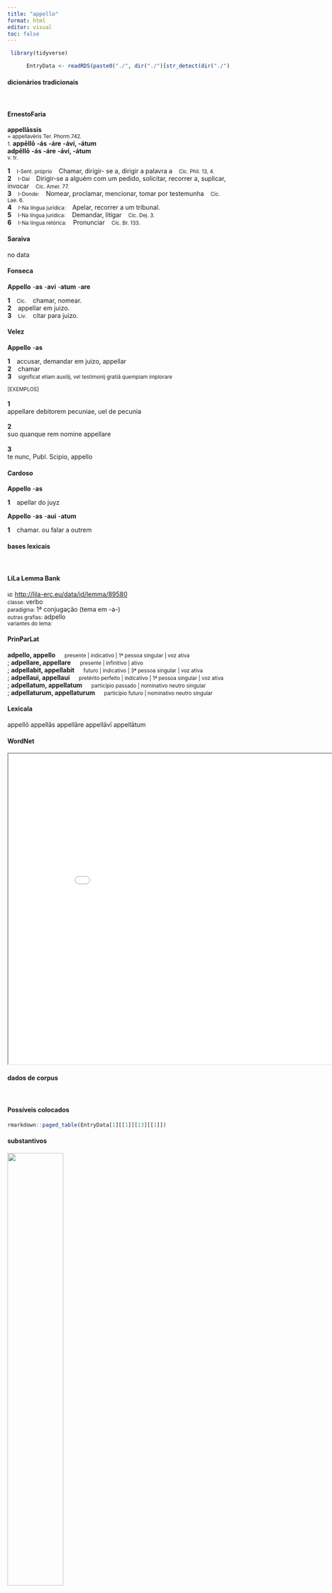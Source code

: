```yaml
---
title: "appello"
format: html
editor: visual
toc: false
---
```



```r
 library(tidyverse) 

      EntryData <- readRDS(paste0("./", dir("./")[str_detect(dir("./"), "_xx97-112-112-101-108-108-111xx_.rds")]))

```


#### dicionários tradicionais

&emsp;




::: panel-tabset

#### ErnestoFaria

<b>appellāssis</b> <br> <small>= appellavèris Ter. Phorm.742.</small> <br> <small></small> 
 <small>1.</small> <b>appēllō</b> <b>-ás</b> <b>-áre</b> <b>-áví, -átum</b> <br> <b>adpēllō</b> <b>-ás</b> <b>-áre</b> <b>-áví, -átum</b> <br> <small>v. tr.</small> <br> <small></small>   <p> <b>1</b> &ensp; <small>I-Sent. próprio</small> &ensp; Chamar, dirigir- se a, dirigir a palavra a &ensp; <small>Cíc. Phil. 13, 4.</small> <br> <b>2</b> &ensp; <small>I-Daí</small> &ensp; Dirigir-se a alguém com um pedido, solicitar, recorrer a, suplicar, invocar &ensp; <small>Cíc. Amer. 77.</small> <br> <b>3</b> &ensp; <small>I-Donde:</small> &ensp; Nomear, proclamar, mencionar, tomar por testemunha &ensp; <small>Cíc. Lae. 6.</small> <br> <b>4</b> &ensp; <small>I-Na língua jurídica:</small> &ensp; Apelar, recorrer a um tribunal. &ensp; <small></small> <br> <b>5</b> &ensp; <small>I-Na língua jurídica:</small> &ensp; Demandar, litigar &ensp; <small>Cíc. Dej. 3.</small> <br> <b>6</b> &ensp; <small>I-Na língua retórica:</small> &ensp; Pronunciar &ensp; <small>Cíc. Br. 133.</small> </p>




#### Saraiva

no data




#### Fonseca

<b>Appello</b> -<b>as</b> -<b>avi</b> -<b>atum</b> -<b>are</b>   <p> <b>1</b> &ensp; <small>Cic.</small> &ensp; chamar, nomear. <br> <b>2</b> &ensp; appellar em juizo. <br> <b>3</b> &ensp; <small>Liv.</small> &ensp; citar para juizo. </p>




#### Velez

<b>Appello</b> -<b>as</b>   <p> <b>1</b> &ensp; accusar, demandar em juizo, appellar <br> <b>2</b> &ensp; chamar <br> <b>3</b> &ensp; <small>significat etiam auxilij, vel testimonij gratiâ quempiam implorare</small> </p>   <p><small>[EXEMPLOS]</small><br> <br><b>1</b><br>appellare debitorem pecuniae, uel de pecunia <br> <br><b>2</b><br>suo quanque rem nomine appellare <br> <br><b>3</b><br>te nunc, Publ. Scipio, appello </p>




#### Cardoso

<b>Appello</b> -<b>as</b>   <p> <b>1</b> &ensp; apellar do juyz </p> 
 <b>Appello</b> -<b>as</b> -<b>aui</b> -<b>atum</b>   <p> <b>1</b> &ensp; chamar. ou falar a outrem </p>


:::



#### bases lexicais

&emsp;






::: panel-tabset

#### LiLa Lemma Bank

<small> id: </small> <a href=' http://lila-erc.eu/data/id/lemma/89580 ' target="_blank"> http://lila-erc.eu/data/id/lemma/89580 </a> <br>
<small> classe: </small> verbo    <br>
<small> paradigma: </small> 1ª conjugação (tema em -a-) <br>
<small> outras grafias: </small> adpello <br>
<small> variantes do lema: </small>  <br>





#### PrinParLat

<b> adpello, appello </b>&emsp;<small> presente | indicativo | 1ª pessoa singular | voz ativa </small><br>
; <b> adpellare, appellare </b>&emsp;<small> presente | infinitivo | ativo </small><br>
; <b> adpellabit, appellabit </b>&emsp;<small> futuro | indicativo | 3ª pessoa singular | voz ativa </small><br>
; <b> adpellaui, appellaui </b>&emsp;<small> pretérito perfeito | indicativo | 1ª pessoa singular | voz ativa </small><br>
; <b> adpellatum, appellatum </b>&emsp;<small> particípio passado | nominativo neutro singular </small><br>
; <b> adpellaturum, appellaturum </b>&emsp;<small> particípio futuro | nominativo neutro singular </small><br>





#### Lexicala

appellō 
 appellās 
 appellāre 
 appellāvī 
 appellātum




#### WordNet

<iframe width='900' height='700' src='Media/Tree__xx97-112-112-101-108-108-111xx__sem_type_lexemes_pt.html'>

</iframe>


:::



#### dados de corpus

&emsp;




::: panel-tabset

#### Possíveis colocados

```r

rmarkdown::paged_table(EntryData[1][[1]][13][[1]])

```


#### substantivos

![](./Media/wordcloud__xx97-112-112-101-108-108-111xx__BY_collocate_scoreSUBST.webp){width=50% fig-alt='This chart plots collocate by scoreSUBST, for the headword appello here are all the values plotted: collocate: imperator; scoreSUBST: 2. collocate: rex; scoreSUBST: 2. collocate: senatus; scoreSUBST: 2. collocate: hostis; scoreSUBST: 2. collocate: noster; scoreSUBST: 0. collocate: qui; scoreSUBST: 0'}




#### adjetivos

![](./Media/wordcloud__xx97-112-112-101-108-108-111xx__BY_collocate_scoreADJ.webp){width=50% fig-alt='This chart plots collocate by scoreADJ, for the headword appello here are all the values plotted: collocate: imperator; scoreADJ: 0. collocate: rex; scoreADJ: 0. collocate: senatus; scoreADJ: 0. collocate: hostis; scoreADJ: 0. collocate: noster; scoreADJ: 0. collocate: qui; scoreADJ: 0'}




#### verbos

![](./Media/wordcloud__xx97-112-112-101-108-108-111xx__BY_collocate_scoreVERBO.webp){width=50% fig-alt='This chart plots collocate by scoreVERBO, for the headword appello here are all the values plotted: collocate: imperator; scoreVERBO: 0. collocate: rex; scoreVERBO: 0. collocate: senatus; scoreVERBO: 0. collocate: hostis; scoreVERBO: 0. collocate: noster; scoreVERBO: 0. collocate: qui; scoreVERBO: 0'}




#### advérbios

![](./Media/wordcloud__xx97-112-112-101-108-108-111xx__BY_collocate_scoreADV.webp){width=50% fig-alt='This chart plots collocate by scoreADV, for the headword appello here are all the values plotted: collocate: imperator; scoreADV: 0. collocate: rex; scoreADV: 0. collocate: senatus; scoreADV: 0. collocate: hostis; scoreADV: 0. collocate: noster; scoreADV: 0. collocate: qui; scoreADV: 0'}




#### preposições e conjunções

![](./Media/wordcloud__xx97-112-112-101-108-108-111xx__BY_collocate_scoreFUNC.webp){width=50% fig-alt='This chart plots collocate by scoreFUNC, for the headword appello here are all the values plotted: collocate: imperator; scoreFUNC: 0. collocate: rex; scoreFUNC: 0. collocate: senatus; scoreFUNC: 0. collocate: hostis; scoreFUNC: 0. collocate: noster; scoreFUNC: 0. collocate: qui; scoreFUNC: 0'}


:::



::: panel-tabset

#### ExemplosTraduzidos

<p> imperatores <b>appellati</b> sumus <br> <small> Cic.Att.5.20.3 <br> fui chamado de imperator. <small> [JDD] </small> </small> </p>
; <p> supplicationem decernitis hostem non <b>appellatis</b> <br> <small> Cic.Phil.14.6.11 <br> Decretais uma ação de graça, não o chamais inimigo. <small> [JDD] </small> </small> </p>
; <p> haec a quibus timebantur eos hostis <b>appellare</b> dubitamus <br> <small> Cic.Phil.14.10.11 <br> E aqueles devido aos quais estas coisas eram temidas hesitamos em chamar de inimigos? <small> [JDD] </small> </small> </p>
; <p> Regem <b>appellas</b> inquam cum Rex tui mentionem nullam fecerit <br> <small> Cic.Att.1.16.10 <br> “Me chamas rei”, eu digo, “quando Rei [cunhado de Clódio] não fez nenhuma menção a ti” [no testamento]. <small> [JDD] </small> </small> </p>
; <p> Caesarem deorum beneficio rei publicae procreatum dubitem ne <b>appellare</b> imperatorem <br> <small> Cic.Phil.14.25.4 <br> Eu duvidaria em chamar de general vitorioso, nascido para a república pelo favor dos deuses? <small> [JDD] </small> </small> </p>
; <p> quae nisi essent in senibus non summum consilium maiores nostri <b>appellassent</b> senatum <br> <small> Cic.Sen.19 <br> Se não existissem nos velhos essas qualidades, os nosso antepassados não teriam chamado o supremo conselho de senado. <small> [JDD] </small> </small> </p>
; <p> nam est hostis a senatu nondum uerbo <b>appellatus</b> sed re iam iudicatus Antonius <br> <small> Cic.Phil.4.1.10 <br> Pois Antônio ainda não foi explicitamente declarado inimigo pelo senado, mas já foi de fato julgado como tal. <small> [JDD, de outra edição] </small> </small> </p>





#### Frequência por autor

![](./Media/barchart__xx97-112-112-101-108-108-111xx__lemma_BY_author_Frequencies.webp){width=50% fig-alt='This charts plots the frequency of lemma by author_Frequencies. The Suetonius subcorpus registers the highest normalized frequency, with the value of 22.05 and an absolute frequency of 2. The Caesar subcorpus follows, with a normalized frequency of 7.93 and an absolute frequency of 21. the subcorpus with the least normalized frequency is Ovidius with the normalized value of 0 and an absolute freqeuncy of 0. here are all the values: subcorpus: Caesar ; normalized frequency: 21 ; absolute frequency: 7.93111262179923. subcorpus: Cicero ; normalized frequency: 81 ; absolute frequency: 5.04597443372954. subcorpus: Horatius ; normalized frequency: 3 ; absolute frequency: 2.6640618062339. subcorpus: Ovidius ; normalized frequency: 0 ; absolute frequency: 0. subcorpus: Phaedrus ; normalized frequency: 0 ; absolute frequency: 0. subcorpus: Sallustius ; normalized frequency: 8 ; absolute frequency: 7.42046192375475. subcorpus: Seneca ; normalized frequency: 3 ; absolute frequency: 0.559899964539669. subcorpus: Suetonius ; normalized frequency: 2 ; absolute frequency: 22.0507166482911. subcorpus: Tacitus ; normalized frequency: 1 ; absolute frequency: 3.43288705801579. subcorpus: Vergilius ; normalized frequency: 0 ; absolute frequency: 0. subcorpus: Hieronymus ; normalized frequency: 0 ; absolute frequency: 0'}




#### Frequência por gênero

![](./Media/barchart__xx97-112-112-101-108-108-111xx__lemma_BY_genre_Frequencies.webp){width=50% fig-alt='This charts plots the frequency of lemma by genre_Frequencies. The Prosa.histórica subcorpus registers the highest normalized frequency, with the value of 7.79 and an absolute frequency of 32. The Prosa.filosófica subcorpus follows, with a normalized frequency of 2.14 and an absolute frequency of 13. the subcorpus with the least normalized frequency is Poesia.didática with the normalized value of 0 and an absolute freqeuncy of 0. here are all the values: subcorpus: Prosa.histórica ; normalized frequency: 32 ; absolute frequency: 7.78986830253901. subcorpus: Prosa.filosófica ; normalized frequency: 13 ; absolute frequency: 2.14164511293059. subcorpus: Prosa.oratória ; normalized frequency: 58 ; absolute frequency: 5.56873061745701. subcorpus: Prosa.epistolográfica ; normalized frequency: 13 ; absolute frequency: 3.4447123665174. subcorpus: Poesia.lírica ; normalized frequency: 3 ; absolute frequency: 2.52376545806343. subcorpus: Poesia.didática ; normalized frequency: 0 ; absolute frequency: 0. subcorpus: Poesia.trágica ; normalized frequency: 0 ; absolute frequency: 0. subcorpus: Poesia.épica ; normalized frequency: 0 ; absolute frequency: 0. subcorpus: Prosa.ficcional ; normalized frequency: 0 ; absolute frequency: 0'}




#### Frequência por século

![](./Media/barchart__xx97-112-112-101-108-108-111xx__lemma_BY_period_Frequencies.webp){width=50% fig-alt='This charts plots the frequency of lemma by period_Frequencies. The II.d.C. subcorpus registers the highest normalized frequency, with the value of 7.85 and an absolute frequency of 3. The I.a.C. subcorpus follows, with a normalized frequency of 5.26 and an absolute frequency of 113. the subcorpus with the least normalized frequency is IV.d.C. with the normalized value of 0 and an absolute freqeuncy of 0. here are all the values: subcorpus: I.a.C. ; normalized frequency: 113 ; absolute frequency: 5.25948336048406. subcorpus: I.d.C. ; normalized frequency: 3 ; absolute frequency: 0.458926112895824. subcorpus: II.d.C. ; normalized frequency: 3 ; absolute frequency: 7.85340314136126. subcorpus: IV.d.C. ; normalized frequency: 0 ; absolute frequency: 0'}


:::


